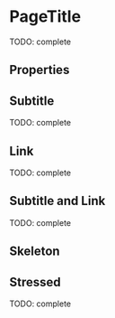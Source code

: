 



<Meta title="Patterns/PageTitle" component={PageTitle} />

# PageTitle

TODO: complete

<Preview>
  <Story name="default" parameters={{ decorators: [withKnobs, withA11y] }}>
    <PageTitle
      title={text("title", "Title")}
      subtitle={text("subtitle", "Subtitle")}
      link={{
        children: text("link", "Link"),
        href: text("link.href", "http://www.tiendanube.com"),
        onClick: action("onClick"),
      }}
    />
  </Story>
</Preview>

## Properties

<Props of={PageTitle.type} />

## Subtitle

TODO: complete

<Preview withToolbar>
  <Story name="with subtitle">
    <PageTitle title="Title" subtitle="Subtitle" />
  </Story>
</Preview>

## Link

TODO: complete

<Preview withToolbar>
  <Story name="with link">
    <Stack wrap>
      <Stack.Item>
        <PageTitle
          title="Title"
          link={{
            children: "Link",
            href: "http://www.tiendanube.com",
            onClick: action("onClick"),
            appearance: "default",
            target: "_blank",
          }}
        />
      </Stack.Item>
      <Stack.Item>
        <PageTitle
          title="Title"
          link={{
            children: "Link",
            href: "http://www.tiendanube.com",
            onClick: action("onClick"),
            appearance: "default",
            target: "_blank",
            iconPosition: "end",
            disabled: false,
            spinner: false,
            underline: false,
            icon: ExternalLinkIcon,
          }}
        />
      </Stack.Item>
      <Stack.Item>
        <PageTitle
          title="Title"
          link={{
            children: "Link",
            href: "http://www.tiendanube.com",
            onClick: action("onClick"),
            appearance: "primary",
            target: "_blank",
            iconPosition: "end",
            disabled: false,
            spinner: false,
            underline: true,
            icon: ExternalLinkIcon,
          }}
        />
      </Stack.Item>
      <Stack.Item>
        <PageTitle
          title="Title"
          link={{
            children: "Link",
            href: "http://www.tiendanube.com",
            onClick: action("onClick"),
            appearance: "secondary",
            target: "_blank",
            iconPosition: "end",
            disabled: false,
            spinner: false,
            underline: true,
            icon: ExternalLinkIcon,
          }}
        />
      </Stack.Item>
      <Stack.Item>
        <PageTitle
          title="Title"
          link={{
            children: "Link",
            href: "http://www.tiendanube.com",
            onClick: action("onClick"),
            appearance: "danger",
            target: "_blank",
            iconPosition: "end",
            disabled: false,
            spinner: false,
            underline: true,
            icon: ExternalLinkIcon,
          }}
        />
      </Stack.Item>
    </Stack>
  </Story>
</Preview>

## Subtitle and Link

TODO: complete

<Preview withToolbar>
  <Story name="with subtitle and link">
    <PageTitle
      title="Title"
      subtitle="Subtitle"
      link={{
        children: "Link",
        href: "http://www.tiendanube.com",
        onClick: action("onClick"),
        appearance: "default",
        target: "_blank",
        iconPosition: "end",
        disabled: false,
        spinner: false,
        underline: false,
        icon: ExternalLinkIcon,
      }}
    />
  </Story>
</Preview>

## Skeleton

<Preview>
  <Story name="skeleton" parameters={{ decorators: [withKnobs, withA11y] }}>
    <PageTitle.Skeleton />
  </Story>
</Preview>

## Stressed

TODO: complete

<Preview withToolbar>
  <Story name="stressed">
    <PageTitle
      title="Title"
      subtitle={LOREM_STRESS}
      link={{
        children: "Link",
        href: "http://www.tiendanube.com",
        onClick: action("onClick"),
      }}
    />
  </Story>
</Preview>
